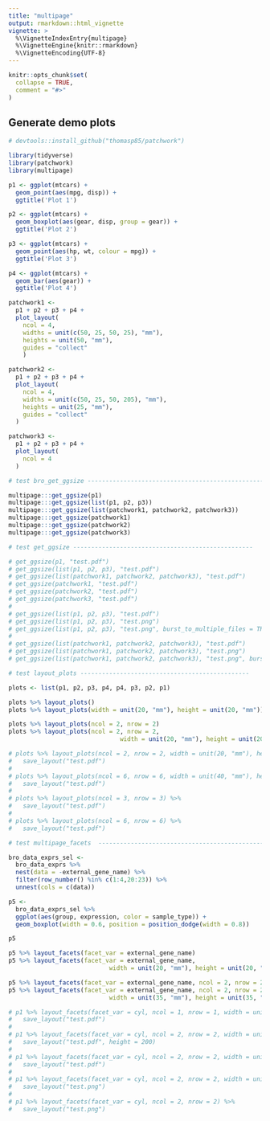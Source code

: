 ```yaml
---
title: "multipage"
output: rmarkdown::html_vignette
vignette: >
  %\VignetteIndexEntry{multipage}
  %\VignetteEngine{knitr::rmarkdown}
  %\VignetteEncoding{UTF-8}
---
```


```r
knitr::opts_chunk$set(
  collapse = TRUE,
  comment = "#>"
)
```

## Generate demo plots

```r
# devtools::install_github("thomasp85/patchwork")

library(tidyverse)
library(patchwork)
library(multipage)

p1 <- ggplot(mtcars) +
  geom_point(aes(mpg, disp)) +
  ggtitle('Plot 1')

p2 <- ggplot(mtcars) +
  geom_boxplot(aes(gear, disp, group = gear)) +
  ggtitle('Plot 2')

p3 <- ggplot(mtcars) +
  geom_point(aes(hp, wt, colour = mpg)) +
  ggtitle('Plot 3')

p4 <- ggplot(mtcars) +
  geom_bar(aes(gear)) +
  ggtitle('Plot 4')

patchwork1 <-
  p1 + p2 + p3 + p4 +
  plot_layout(
    ncol = 4,
    widths = unit(c(50, 25, 50, 25), "mm"),
    heights = unit(50, "mm"),
    guides = "collect"
    )

patchwork2 <-
  p1 + p2 + p3 + p4 +
  plot_layout(
    ncol = 4,
    widths = unit(c(50, 25, 50, 205), "mm"),
    heights = unit(25, "mm"),
    guides = "collect"
  )

patchwork3 <-
  p1 + p2 + p3 + p4 +
  plot_layout(
    ncol = 4
  )
```

```r
# test bro_get_ggsize -----------------------------------------------------

multipage:::get_ggsize(p1)
multipage:::get_ggsize(list(p1, p2, p3))
multipage:::get_ggsize(list(patchwork1, patchwork2, patchwork3))
multipage:::get_ggsize(patchwork1)
multipage:::get_ggsize(patchwork2)
multipage:::get_ggsize(patchwork3)

```

```r
# test get_ggsize --------------------------------------------------

# get_ggsize(p1, "test.pdf")
# get_ggsize(list(p1, p2, p3), "test.pdf")
# get_ggsize(list(patchwork1, patchwork2, patchwork3), "test.pdf")
# get_ggsize(patchwork1, "test.pdf")
# get_ggsize(patchwork2, "test.pdf")
# get_ggsize(patchwork3, "test.pdf")
# 
# get_ggsize(list(p1, p2, p3), "test.pdf")
# get_ggsize(list(p1, p2, p3), "test.png")
# get_ggsize(list(p1, p2, p3), "test.png", burst_to_multiple_files = TRUE)
# 
# get_ggsize(list(patchwork1, patchwork2, patchwork3), "test.pdf")
# get_ggsize(list(patchwork1, patchwork2, patchwork3), "test.png")
# get_ggsize(list(patchwork1, patchwork2, patchwork3), "test.png", burst_to_multiple_files = TRUE)

```

```r
# test layout_plots -----------------------------------------------

plots <- list(p1, p2, p3, p4, p4, p3, p2, p1)

plots %>% layout_plots()
plots %>% layout_plots(width = unit(20, "mm"), height = unit(20, "mm"))

plots %>% layout_plots(ncol = 2, nrow = 2)
plots %>% layout_plots(ncol = 2, nrow = 2,
                               width = unit(20, "mm"), height = unit(20, "mm"))

# plots %>% layout_plots(ncol = 2, nrow = 2, width = unit(20, "mm"), height = unit(20, "mm")) %>%
#   save_layout("test.pdf")
# 
# plots %>% layout_plots(ncol = 6, nrow = 6, width = unit(40, "mm"), height = unit(40, "mm")) %>%
#   save_layout("test.pdf")
# 
# plots %>% layout_plots(ncol = 3, nrow = 3) %>%
#   save_layout("test.pdf")
# 
# plots %>% layout_plots(ncol = 6, nrow = 6) %>%
#   save_layout("test.pdf")


```

```r
# test multipage_facets  -----------------------------------------------

bro_data_exprs_sel <- 
  bro_data_exprs %>% 
  nest(data = -external_gene_name) %>% 
  filter(row_number() %in% c(1:4,20:23)) %>% 
  unnest(cols = c(data))

p5 <- 
  bro_data_exprs_sel %>% 
  ggplot(aes(group, expression, color = sample_type)) +
  geom_boxplot(width = 0.6, position = position_dodge(width = 0.8))

p5

p5 %>% layout_facets(facet_var = external_gene_name)
p5 %>% layout_facets(facet_var = external_gene_name,
                            width = unit(20, "mm"), height = unit(20, "mm"))

p5 %>% layout_facets(facet_var = external_gene_name, ncol = 2, nrow = 2)
p5 %>% layout_facets(facet_var = external_gene_name, ncol = 2, nrow = 2,
                            width = unit(35, "mm"), height = unit(35, "mm"))

# p1 %>% layout_facets(facet_var = cyl, ncol = 1, nrow = 1, width = unit(20, "mm"), height = unit(20, "mm")) %>%
#   save_layout("test.pdf")
# 
# p1 %>% layout_facets(facet_var = cyl, ncol = 2, nrow = 2, width = unit(40, "mm")) %>%
#   save_layout("test.pdf", height = 200)
# 
# p1 %>% layout_facets(facet_var = cyl, ncol = 2, nrow = 2, width = unit(40, "mm")) %>%
#   save_layout("test.pdf")
# 
# p1 %>% layout_facets(facet_var = cyl, ncol = 2, nrow = 2, width = unit(20, "mm"), height = unit(20, "mm")) %>%
#   save_layout("test.png")
# 
# p1 %>% layout_facets(facet_var = cyl, ncol = 2, nrow = 2) %>%
#   save_layout("test.png")

```
